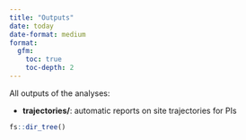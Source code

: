 ```yaml
---
title: "Outputs"
date: today
date-format: medium
format: 
  gfm:
    toc: true
    toc-depth: 2
---
```


All outputs of the analyses:

-   **trajectories/**: automatic reports on site trajectories for PIs

```r
fs::dir_tree()
```
